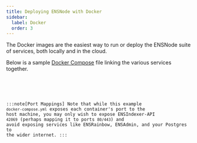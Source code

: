 ```yaml
---
title: Deploying ENSNode with Docker
sidebar:
  label: Docker
  order: 3
---
```



The Docker images are the easiest way to run or deploy the ENSNode suite of services, both locally and in the cloud.

<LinkCard
  title="Configure Environment Variables"
  href="/ensindexer/usage/configuration"
/>

Below is a sample [Docker Compose](https://docs.docker.com/compose/) file linking the various services together.

<Code code={dockercompose} lang="yaml" title="docker-compose.yml" />

<LinkCard
  title="Example Docker Compose"
  description="View the complete Docker Compose example on GitHub."
  href="https://github.com/namehash/ensnode/tree/main/docker-compose.yml"
/>

:::note[Port Mappings]
Note that while this example `docker-compose.yml` exposes each container's port to the host machine, you may only wish to expose ENSIndexer-API `42069` (perhaps mapping it to ports `80/443`) and avoid exposing services like ENSRainbow, ENSAdmin, and your Postgres to the wider internet.
:::
